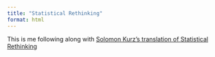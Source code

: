 ```yaml
---
title: "Statistical Rethinking"
format: html
---
```


This is me following along with [Solomon Kurz's translation of Statistical Rethinking](https://solomon.quarto.pub/sr2rstan/)
